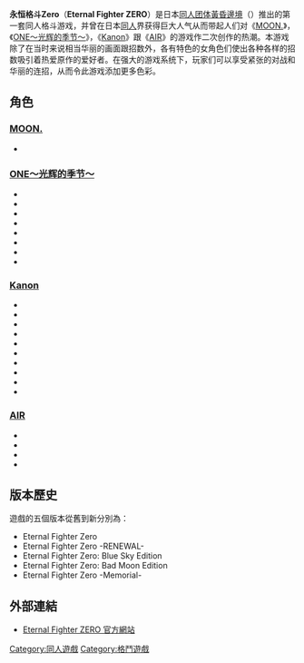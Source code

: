 {{Infobox VG
|title=Eternal Fighter ZERO
| image = File:EFZMemoCover.jpg
|caption=Eternal Fighter ZERO Memorial遊戲封面
|developer=[[黃昏邊境|黃昏邊境]]
|publisher=黃昏邊境
|designer=黃昏邊境
|series=
|engine=
|released=2001年1月1日
|genre=[[格鬥遊戲|格鬥遊戲]]
|modes=1 - 2人模式
|platforms = [[Windows|Windows]]
}}

'''永恒格斗Zero'''（'''Eternal Fighter ZERO'''）是日本[[同人团体|同人团体]][[黃昏邊境|黃昏邊境]]（{{lang|ja|黄昏フロンティア}}）推出的第一套同人格斗游戏，并曾在日本[[同人|同人]]界获得巨大人气从而带起人们对《[[MOON.|MOON.]]》，《[[ONE～光辉的季节～|ONE～光辉的季节～]]》，《[[Kanon|Kanon]]》跟《[[AIR_(遊戲)|AIR]]》的游戏作二次创作的热潮。本游戏除了在当时来说相当华丽的画面跟招数外，各有特色的女角色们使出各种各样的招数吸引着热爱原作的爱好者。在强大的游戏系统下，玩家们可以享受紧张的对战和华丽的连招，从而令此游戏添加更多色彩。

== 角色 ==
===[[MOON.|MOON.]]===
*{{lang|ja|天沢郁未}}

===[[ONE～光辉的季节～|ONE～光辉的季节～]]===
*{{lang|ja|長森瑞佳}}
*{{lang|ja|七瀬留美}}
*{{lang|ja|里村茜}}
*{{lang|ja|川名みさき}}
*{{lang|ja|椎名繭}}
*{{lang|ja|上月澪}}
*{{lang|ja|ドッペル七瀬}}
*{{lang|ja|みずか}}

===[[Kanon|Kanon]]===
*{{lang|ja|月宮あゆ}}
*{{lang|ja|水瀬名雪}}
*{{lang|ja|沢渡真琴}}
*{{lang|ja|美坂栞}}
*{{lang|ja|川澄舞}}
*{{lang|ja|倉田佐祐理}}
*{{lang|ja|美坂香里}}
*{{lang|ja|天野美汐}}
*{{lang|ja|水瀬名雪(起)}}
*{{lang|ja|水瀬秋子}}

===[[AIR_(遊戲)|AIR]]===
*{{lang|ja|神尾観鈴}}
*{{lang|ja|霧島佳乃}}
*{{lang|ja|遠野美凪}}
*{{lang|ja|神奈備命}}

== 版本歷史 ==
遊戲的五個版本從舊到新分別為：
*Eternal Fighter Zero 
*Eternal Fighter Zero -RENEWAL- 
*Eternal Fighter Zero: Blue Sky Edition 
*Eternal Fighter Zero: Bad Moon Edition 
*Eternal Fighter Zero -Memorial- 

== 外部連結 ==
* {{ja}}[http://www.tasofro.net/efz/index.html Eternal Fighter ZERO 官方網站] {{Wayback|url=http://www.tasofro.net/efz/index.html |date=20181014172345 }}

{{CVG-stub}}

[[Category:同人遊戲|Category:同人遊戲]]
[[Category:格鬥遊戲|Category:格鬥遊戲]]